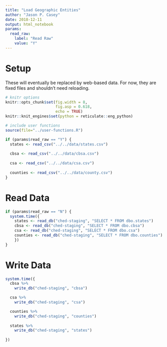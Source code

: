 ```yaml
---
title: "Load Geographic Entities"
author: "Jason P. Casey"
date: 2018-12-11
output: html_notebook
params:
  read_raw:
    label: "Read Raw"
    value: "Y"
---
```


# Setup

These will eventually be replaced by web-based data.  For now, they are fixed files and shouldn't need reloading.

```r
# knitr options
knitr::opts_chunk$set(fig.width = 8,
                      fig.asp = 0.618,
                      echo = TRUE)
knitr::knit_engines$set(python = reticulate::eng_python)

# include user functions
source(file="../user-functions.R")

if (params$read_raw == "Y") {
  states <- read_csv("../../data/states.csv")
  
  cbsa <- read_csv("../../data/cbsa.csv")
  
  csa <- read_csv("../../data/csa.csv")
  
  counties <- read_csv("../../data/county.csv")
}

```

# Read Data

```r
if (params$read_raw == "N") {
  system.time({
    states <- read_db("ched-staging", "SELECT * FROM dbo.states")
    cbsa <- read_db("ched-staging", "SELECT * FROM dbo.cbsa")
    csa <- read_db("ched-staging", "SELECT * FROM dbo.csa")
    counties <- read_db("ched-staging", "SELECT * FROM dbo.counties")
    })
}

```

# Write Data

```r
system.time({
  cbsa %>%
    write_db("ched-staging", "cbsa")

  csa %>%
    write_db("ched-staging", "csa")

  counties %>%
    write_db("ched-staging", "counties")
  
  states %>%
    write_db("ched-staging", "states")
  
})
```


